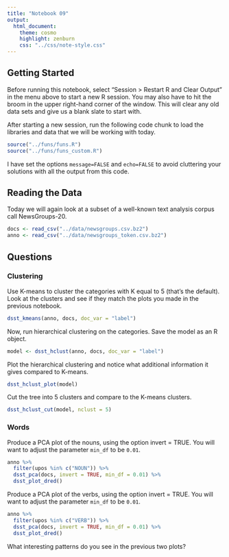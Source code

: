 ```yaml
---
title: "Notebook 09"
output:
  html_document:
    theme: cosmo
    highlight: zenburn
    css: "../css/note-style.css"
---
```


## Getting Started

Before running this notebook, select "Session > Restart R and Clear Output" in
the menu above to start a new R session. You may also have to hit the broom in
the upper right-hand corner of the window. This will clear any old data sets and
give us a blank slate to start with.

After starting a new session, run the following code chunk to load the
libraries and data that we will be working with today.

```r
source("../funs/funs.R")
source("../funs/funs_custom.R")
```

I have set the options `message=FALSE` and `echo=FALSE` to avoid cluttering
your solutions with all the output from this code.

## Reading the Data

Today we will again look at a subset of a well-known text analysis corpus
call NewsGroups-20.

```r
docs <- read_csv("../data/newsgroups.csv.bz2")
anno <- read_csv("../data/newsgroups_token.csv.bz2")
```

## Questions

### Clustering

Use K-means to cluster the categories with K equal to 5 (that's the default).
Look at the clusters and see if they match the plots you made in the previous
notebook.

```r
dsst_kmeans(anno, docs, doc_var = "label")
```

Now, run hierarchical clustering on the categories. Save the model as an R
object.

```r
model <- dsst_hclust(anno, docs, doc_var = "label")
```

Plot the hierarchical clustering and notice what additional information it
gives compared to K-means.

```r
dsst_hclust_plot(model)
```

Cut the tree into 5 clusters and compare to the K-means clusters.

```r
dsst_hclust_cut(model, nclust = 5)
```

### Words

Produce a PCA plot of the nouns, using the option invert = TRUE. You will want
to adjust the parameter `min_df` to be `0.01`.

```r
anno %>%
  filter(upos %in% c("NOUN")) %>%
  dsst_pca(docs, invert = TRUE, min_df = 0.01) %>%
  dsst_plot_dred()
```

Produce a PCA plot of the verbs, using the option invert = TRUE. You will want
to adjust the parameter `min_df` to be `0.01`.

```r
anno %>%
  filter(upos %in% c("VERB")) %>%
  dsst_pca(docs, invert = TRUE, min_df = 0.01) %>%
  dsst_plot_dred()
```

What interesting patterns do you see in the previous two plots?
